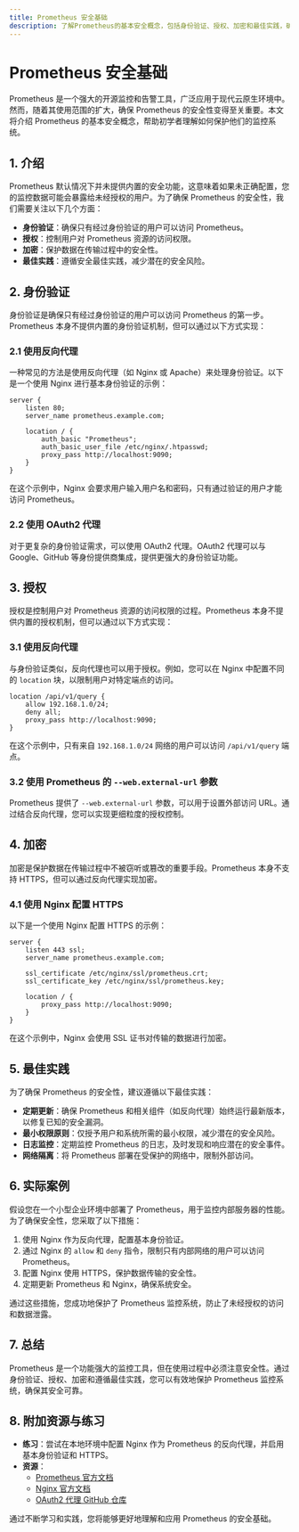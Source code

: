 ```yaml
---
title: Prometheus 安全基础
description: 了解Prometheus的基本安全概念，包括身份验证、授权、加密和最佳实践，确保您的监控系统安全可靠。
---
```


# Prometheus 安全基础

Prometheus 是一个强大的开源监控和告警工具，广泛应用于现代云原生环境中。然而，随着其使用范围的扩大，确保 Prometheus 的安全性变得至关重要。本文将介绍 Prometheus 的基本安全概念，帮助初学者理解如何保护他们的监控系统。

## 1. 介绍

Prometheus 默认情况下并未提供内置的安全功能，这意味着如果未正确配置，您的监控数据可能会暴露给未经授权的用户。为了确保 Prometheus 的安全性，我们需要关注以下几个方面：

- **身份验证**：确保只有经过身份验证的用户可以访问 Prometheus。
- **授权**：控制用户对 Prometheus 资源的访问权限。
- **加密**：保护数据在传输过程中的安全性。
- **最佳实践**：遵循安全最佳实践，减少潜在的安全风险。

## 2. 身份验证

身份验证是确保只有经过身份验证的用户可以访问 Prometheus 的第一步。Prometheus 本身不提供内置的身份验证机制，但可以通过以下方式实现：

### 2.1 使用反向代理

一种常见的方法是使用反向代理（如 Nginx 或 Apache）来处理身份验证。以下是一个使用 Nginx 进行基本身份验证的示例：

```nginx
server {
    listen 80;
    server_name prometheus.example.com;

    location / {
        auth_basic "Prometheus";
        auth_basic_user_file /etc/nginx/.htpasswd;
        proxy_pass http://localhost:9090;
    }
}
```

在这个示例中，Nginx 会要求用户输入用户名和密码，只有通过验证的用户才能访问 Prometheus。

### 2.2 使用 OAuth2 代理

对于更复杂的身份验证需求，可以使用 OAuth2 代理。OAuth2 代理可以与 Google、GitHub 等身份提供商集成，提供更强大的身份验证功能。

## 3. 授权

授权是控制用户对 Prometheus 资源的访问权限的过程。Prometheus 本身不提供内置的授权机制，但可以通过以下方式实现：

### 3.1 使用反向代理

与身份验证类似，反向代理也可以用于授权。例如，您可以在 Nginx 中配置不同的 `location` 块，以限制用户对特定端点的访问。

```nginx
location /api/v1/query {
    allow 192.168.1.0/24;
    deny all;
    proxy_pass http://localhost:9090;
}
```

在这个示例中，只有来自 `192.168.1.0/24` 网络的用户可以访问 `/api/v1/query` 端点。

### 3.2 使用 Prometheus 的 `--web.external-url` 参数

Prometheus 提供了 `--web.external-url` 参数，可以用于设置外部访问 URL。通过结合反向代理，您可以实现更细粒度的授权控制。

## 4. 加密

加密是保护数据在传输过程中不被窃听或篡改的重要手段。Prometheus 本身不支持 HTTPS，但可以通过反向代理实现加密。

### 4.1 使用 Nginx 配置 HTTPS

以下是一个使用 Nginx 配置 HTTPS 的示例：

```nginx
server {
    listen 443 ssl;
    server_name prometheus.example.com;

    ssl_certificate /etc/nginx/ssl/prometheus.crt;
    ssl_certificate_key /etc/nginx/ssl/prometheus.key;

    location / {
        proxy_pass http://localhost:9090;
    }
}
```

在这个示例中，Nginx 会使用 SSL 证书对传输的数据进行加密。

## 5. 最佳实践

为了确保 Prometheus 的安全性，建议遵循以下最佳实践：

- **定期更新**：确保 Prometheus 和相关组件（如反向代理）始终运行最新版本，以修复已知的安全漏洞。
- **最小权限原则**：仅授予用户和系统所需的最小权限，减少潜在的安全风险。
- **日志监控**：定期监控 Prometheus 的日志，及时发现和响应潜在的安全事件。
- **网络隔离**：将 Prometheus 部署在受保护的网络中，限制外部访问。

## 6. 实际案例

假设您在一个小型企业环境中部署了 Prometheus，用于监控内部服务器的性能。为了确保安全性，您采取了以下措施：

1. 使用 Nginx 作为反向代理，配置基本身份验证。
2. 通过 Nginx 的 `allow` 和 `deny` 指令，限制只有内部网络的用户可以访问 Prometheus。
3. 配置 Nginx 使用 HTTPS，保护数据传输的安全性。
4. 定期更新 Prometheus 和 Nginx，确保系统安全。

通过这些措施，您成功地保护了 Prometheus 监控系统，防止了未经授权的访问和数据泄露。

## 7. 总结

Prometheus 是一个功能强大的监控工具，但在使用过程中必须注意安全性。通过身份验证、授权、加密和遵循最佳实践，您可以有效地保护 Prometheus 监控系统，确保其安全可靠。

## 8. 附加资源与练习

- **练习**：尝试在本地环境中配置 Nginx 作为 Prometheus 的反向代理，并启用基本身份验证和 HTTPS。
- **资源**：
  - [Prometheus 官方文档](https://prometheus.io/docs/)
  - [Nginx 官方文档](https://nginx.org/en/docs/)
  - [OAuth2 代理 GitHub 仓库](https://github.com/oauth2-proxy/oauth2-proxy)

通过不断学习和实践，您将能够更好地理解和应用 Prometheus 的安全基础。